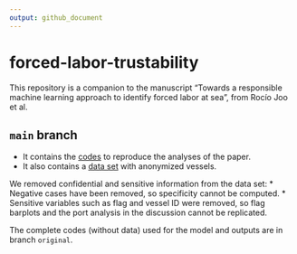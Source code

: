 ```yaml
---
output: github_document
---
```



# forced-labor-trustability

This repository is a companion to the manuscript "Towards a responsible machine learning approach to identify forced labor at sea", from Rocío Joo et al.

## `main` branch

* It contains the [codes](https://github.com/GlobalFishingWatch/forced-labor-trustability/tree/main/scripts/model_repro_training_data.R) to reproduce the analyses of the paper. 
* It also contains a [data set](https://github.com/GlobalFishingWatch/forced-labor-trustability/tree/main/data/training_repro.csv) with anonymized vessels. 

We removed confidential and sensitive information from the data set:
* Negative cases have been removed, so specificity cannot be computed.
* Sensitive variables such as flag and vessel ID were removed, so flag barplots and the port analysis in the discussion cannot be replicated.

The complete codes (without data) used for the model and outputs are in branch `original`.
